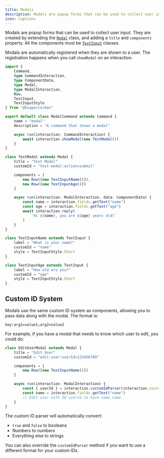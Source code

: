 ```yaml
---
title: Modals
description: Modals are popup forms that can be used to collect user input.
icon: Captions
---
```


Modals are popup forms that can be used to collect user input. They are created by extending the [`Modal`](/api/index/classes/Modal) class, and adding a `title` and `components` property. All the components must be [`TextInput`](/api/index/classes/TextInput) classes.

Modals are automatically registered when they are shown to a user. The registration happens when you call `showModal` on an interaction.

```ts title="src/commands/modal.ts"
import { 
	Command, 
	type CommandInteraction, 
	type ComponentData, 
	type Modal, 
	type ModalInteraction, 
	Row, 
	TextInput, 
	TextInputStyle
} from "@buape/carbon"

export default class ModalCommand extends Command {
	name = "modal"
	description = "A command that shows a modal"

	async run(interaction: CommandInteraction) {
		await interaction.showModal(new TestModal())
	}
}

class TestModal extends Modal {
	title = "Test Modal"
	customId = "test-modal:action=submit"

	components = [
		new Row([new TextInputName()]),
		new Row([new TextInputAge()])
	]

	async run(interaction: ModalInteraction, data: ComponentData) {
		const name = interaction.fields.getText("name")
		const age = interaction.fields.getText("age")
		await interaction.reply(
			`Hi ${name}, you are ${age} years old!`
		)
	}
}

class TextInputName extends TextInput {
	label = "What is your name?"
	customId = "name"
	style = TextInputStyle.Short
}

class TextInputAge extends TextInput {
	label = "How old are you?"
	customId = "age"
	style = TextInputStyle.Short
}
```

## Custom ID System

Modals use the same custom ID system as components, allowing you to pass data along with the modal. The format is:

```
key:arg1=value1;arg2=value2
```

For example, if you have a modal that needs to know which user to edit, you could do:

```ts
class EditUserModal extends Modal {
	title = "Edit User"
	customId = "edit-user:userId=123456789"

	components = [
		new Row([new TextInputName()])
	]

	async run(interaction: ModalInteraction) {
		const { userId } = interaction.customIdParser(interaction.customId).data
		const name = interaction.fields.getText("name")
		// Edit user with ID userId to have name name
	}
}
```

The custom ID parser will automatically convert:
- `true` and `false` to booleans
- Numbers to numbers
- Everything else to strings

You can also override the `customIdParser` method if you want to use a different format for your custom IDs.
